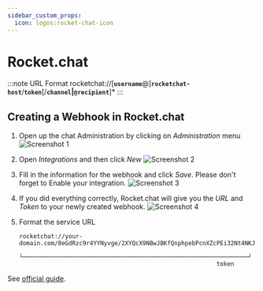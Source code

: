 ```yaml
---
sidebar_custom_props:
  icon: logos:rocket-chat-icon
---
```



# Rocket.chat

:::note URL Format
    rocketchat://[__`username`__@]__`rocketchat-host`__/__`token`__[/__`channel`&#124;`@recipient`__]*
:::



## Creating a Webhook in Rocket.chat

1. Open up the chat Administration by clicking on *Administration* menu
![Screenshot 1](rocketchat/1.png)

2. Open *Integrations* and then click *New*
![Screenshot 2](rocketchat/2.png)

3. Fill in the information for the webhook and click *Save*. Please don't forget to Enable your integration.
![Screenshot 3](rocketchat/3.png)

5. If you did everything correctly, Rocket.chat will give you the *URL* and *Token* to your newly created webhook.
![Screenshot 4](rocketchat/4.png)

6. Format the service URL
    ```
    rocketchat://your-domain.com/8eGdRzc9r4YYNyvge/2XYQcX9NBwJBKfQnphpebPcnXZcPEi32Nt4NKJfrnbhsbRfX
                                └────────────────────────────────────────────────────────────────┘
                                                            token
    ```



See [official guide](https://docs.rocket.chat/guides/administrator-guides/integrations).
